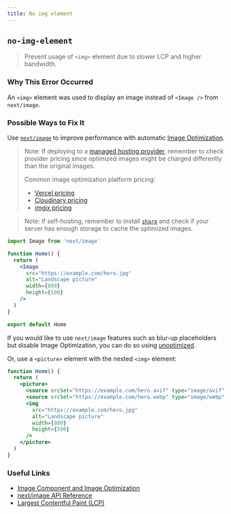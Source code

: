```yaml
---
title: No img element
---
```


## `no-img-element`

> Prevent usage of `<img>` element due to slower LCP and higher bandwidth.

### Why This Error Occurred

An `<img>` element was used to display an image instead of `<Image />` from `next/image`.

### Possible Ways to Fix It

Use [`next/image`](/docs/pages/api-reference/components/image) to improve performance with automatic [Image Optimization](/docs/pages/building-your-application/optimizing/images).

> Note: If deploying to a [managed hosting provider](/docs/pages/building-your-application/deploying), remember to check provider pricing since optimized images might be charged differently than the original images.
>
> Common image optimization platform pricing:
>
> - [Vercel pricing](https://vercel.com/pricing)
> - [Cloudinary pricing](https://cloudinary.com/pricing)
> - [imgix pricing](https://imgix.com/pricing)

> Note: If self-hosting, remember to install [`sharp`](https://www.npmjs.com/package/sharp) and check if your server has enough storage to cache the optimized images.

```jsx filename="pages/index.js"
import Image from 'next/image'

function Home() {
  return (
    <Image
      src="https://example.com/hero.jpg"
      alt="Landscape picture"
      width={800}
      height={500}
    />
  )
}

export default Home
```

If you would like to use `next/image` features such as blur-up placeholders but disable Image Optimization, you can do so using [unoptimized](/docs/pages/api-reference/components/image#unoptimized).

Or, use a `<picture>` element with the nested `<img>` element:

```jsx filename="pages/index.js"
function Home() {
  return (
    <picture>
      <source srcSet="https://example.com/hero.avif" type="image/avif" />
      <source srcSet="https://example.com/hero.webp" type="image/webp" />
      <img
        src="https://example.com/hero.jpg"
        alt="Landscape picture"
        width={800}
        height={500}
      />
    </picture>
  )
}
```

### Useful Links

- [Image Component and Image Optimization](/docs/pages/building-your-application/optimizing/images)
- [next/image API Reference](/docs/pages/api-reference/components/image)
- [Largest Contentful Paint (LCP)](https://nextjs.org/learn/seo/web-performance/lcp)
